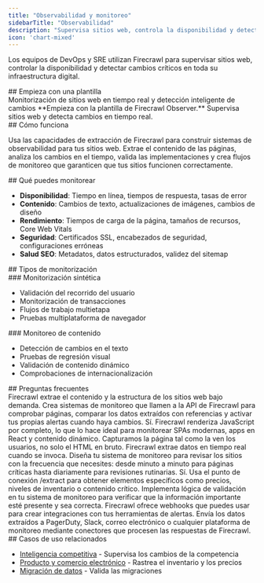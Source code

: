 ```yaml
---
title: "Observabilidad y monitoreo"
sidebarTitle: "Observabilidad"
description: "Supervisa sitios web, controla la disponibilidad y detecta cambios en tiempo real"
icon: 'chart-mixed'
---
```


Los equipos de DevOps y SRE utilizan Firecrawl para supervisar sitios web, controlar la disponibilidad y detectar cambios críticos en toda su infraestructura digital.

<div id="start-with-a-template">
  ## Empieza con una plantilla
</div>

<Card title="Firecrawl Observer" icon="github" href="https://github.com/mendableai/firecrawl-observer">
  Monitorización de sitios web en tiempo real y detección inteligente de cambios
</Card>

<Note>
  **Empieza con la plantilla de Firecrawl Observer.** Supervisa sitios web y detecta cambios en tiempo real.
</Note>

<div id="how-it-works">
  ## Cómo funciona
</div>

Usa las capacidades de extracción de Firecrawl para construir sistemas de observabilidad para tus sitios web. Extrae el contenido de las páginas, analiza los cambios en el tiempo, valida las implementaciones y crea flujos de monitoreo que garanticen que tus sitios funcionen correctamente.

<div id="what-you-can-monitor">
  ## Qué puedes monitorear
</div>

* **Disponibilidad**: Tiempo en línea, tiempos de respuesta, tasas de error
* **Contenido**: Cambios de texto, actualizaciones de imágenes, cambios de diseño
* **Rendimiento**: Tiempos de carga de la página, tamaños de recursos, Core Web Vitals
* **Seguridad**: Certificados SSL, encabezados de seguridad, configuraciones erróneas
* **Salud SEO**: Metadatos, datos estructurados, validez del sitemap

<div id="monitoring-types">
  ## Tipos de monitorización
</div>

<div id="synthetic-monitoring">
  ### Monitorización sintética
</div>

* Validación del recorrido del usuario
* Monitorización de transacciones
* Flujos de trabajo multietapa
* Pruebas multiplataforma de navegador

<div id="content-monitoring">
  ### Monitoreo de contenido
</div>

* Detección de cambios en el texto
* Pruebas de regresión visual
* Validación de contenido dinámico
* Comprobaciones de internacionalización

<div id="faqs">
  ## Preguntas frecuentes
</div>

<AccordionGroup>
  <Accordion title="¿Cómo ayuda Firecrawl con el monitoreo de sitios web?">
    Firecrawl extrae el contenido y la estructura de los sitios web bajo demanda. Crea sistemas de monitoreo que llamen a la API de Firecrawl para comprobar páginas, comparar los datos extraídos con referencias y activar tus propias alertas cuando haya cambios.
  </Accordion>

  <Accordion title="¿Puedo monitorear aplicaciones con uso intensivo de JavaScript?">
    Sí. Firecrawl renderiza JavaScript por completo, lo que lo hace ideal para monitorear SPAs modernas, apps en React y contenido dinámico. Capturamos la página tal como la ven los usuarios, no solo el HTML en bruto.
  </Accordion>

  <Accordion title="¿Qué tan rápido puedo detectar problemas en un sitio web?">
    Firecrawl extrae datos en tiempo real cuando se invoca. Diseña tu sistema de monitoreo para revisar los sitios con la frecuencia que necesites: desde minuto a minuto para páginas críticas hasta diariamente para revisiones rutinarias.
  </Accordion>

  <Accordion title="¿Puedo validar elementos específicos de la página?">
    Sí. Usa el punto de conexión /extract para obtener elementos específicos como precios, niveles de inventario o contenido crítico. Implementa lógica de validación en tu sistema de monitoreo para verificar que la información importante esté presente y sea correcta.
  </Accordion>

  <Accordion title="¿Cómo puedo integrar Firecrawl con sistemas de alertas?">
    Firecrawl ofrece webhooks que puedes usar para crear integraciones con tus herramientas de alertas. Envía los datos extraídos a PagerDuty, Slack, correo electrónico o cualquier plataforma de monitoreo mediante conectores que procesen las respuestas de Firecrawl.
  </Accordion>
</AccordionGroup>

<div id="related-use-cases">
  ## Casos de uso relacionados
</div>

* [Inteligencia competitiva](/es/use-cases/competitive-intelligence) - Supervisa los cambios de la competencia
* [Producto y comercio electrónico](/es/use-cases/product-ecommerce) - Rastrea el inventario y los precios
* [Migración de datos](/es/use-cases/data-migration) - Valida las migraciones